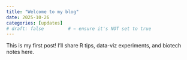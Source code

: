 ```yaml
---
title: "Welcome to my blog"
date: 2025-10-26
categories: [updates]
# draft: false         # ← ensure it's NOT set to true
---
```


This is my first post! I’ll share R tips, data-viz experiments, and biotech notes here.
